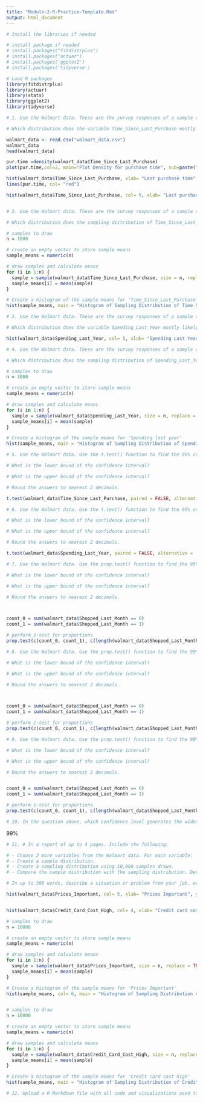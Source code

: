 ```yaml
---
title: "Module-2-R-Practice-Template.Rmd"
output: html_document
---
```


```r
# Install the libraries if needed

# install package if needed 
# install.packages("fitdistrplus")
# install.packages("actuar")
# install.packages('ggplot2')
# install.packages('tidyverse')

# Load R packages
library(fitdistrplus)
library(actuar)
library(stats)
library(ggplot2)
library(tidyverse)

```



```r
# 1. Use the Walmart data. These are the survey responses of a sample of Walmart customers. Create a sample distribution of the time since last purchase for a customer i.e. Create a histogram of the variable Time_Since_Last_Purchase.

# Which distribution does the variable Time_Since_Last_Purchase mostly likely follow?

walmart_data <- read.csv("walmart_data.csv")
walmart_data
head(walmart_data)

pur.time =density(walmart_data$Time_Since_Last_Purchase)
plot(pur.time,col=2, main="Plot Density for purchase time", sub=paste("R",format(Sys.time(), "%Y-%b-%d %H:%S")))

hist(walmart_data$Time_Since_Last_Purchase, xlab= "Last purchase time", ylab= "Frequency", main= "Histogram of Time since Last Purchase", prob=T, col= 5, sub=paste("R Pratice Quiz",format(Sys.time(),"%Y-%b-%d %H:%S")))
lines(pur.time, col= "red")

hist(walmart_data$Time_Since_Last_Purchase, col= 5, xlab= "Last purchase time", ylab= "Frequency", main= "Histogram of Time since Last Purchase", sub=paste("R Pratice Quiz",format(Sys.time(),"%Y-%b-%d %H:%S")))



```

```r
# 2. Use the Walmart data. These are the survey responses of a sample of Walmart customers. Create a sampling distribution using 1000 samples drawn for the time since last purchase for a customer. i.e. Draw 1000 samples from the variable Time_Since_Last_Purchase and calculate the sample mean for each sample. Create a histogram of the sample means. 

# Which distribution does the sampling distribution of Time_Since_Last_Purchase most likely follow?

# samples to draw
n = 1000 

# create an empty vector to store sample means
sample_means = numeric(n)

# draw samples and calculate means
for (i in 1:n) {
  sample = sample(walmart_data$Time_Since_Last_Purchase, size = n, replace = TRUE)
  sample_means[i] = mean(sample)
}

# Create a histogram of the sample means for 'Time_Since_Last_Purchase'
hist(sample_means, main = "Histogram of Sampling Distribution of Time Since Last Purchase", xlab = "Mean Time Since Last Purchase")

```

```r
# 3. Use the Walmart data. These are the survey responses of a sample of Walmart customers. Create a sample distribution of the amount of spending by a customer last year. i.e. Create a histogram of the variable Spending_Last_Year. 

# Which distribution does the variable Spending_Last_Year mostly likely follow?

hist(walmart_data$Spending_Last_Year, col= 5, xlab= "Spending Last Year", ylab= "Frequency", main= "Histogram of Spending Last Year", sub=paste("R Pratice Quiz",format(Sys.time(),"%Y-%b-%d %H:%S")))


```

```r
# 4. Use the Walmart data. These are the survey responses of a sample of Walmart customers. Create a sampling distribution using 1000 samples drawn for the spending by a customer last year. i.e. Draw 1000 samples from the variable Spending_Last_Year and calculate the sample mean for each sample. Create a histogram of the sample means. 

# Which distribution does the sampling distribution of Spending_Last_Year most likely follow?

# samples to draw
n = 1000 

# create an empty vector to store sample means
sample_means = numeric(n)

# draw samples and calculate means
for (i in 1:n) {
  sample = sample(walmart_data$Spending_Last_Year, size = n, replace = TRUE)
  sample_means[i] = mean(sample)
}

# Create a histogram of the sample means for 'Spending last year'
hist(sample_means, main = "Histogram of Sampling Distribution of Spending Last Year", xlab = "Mean Time Spending Lasr Year Purchase")


```

```r
# 5. Use the Walmart data. Use the t.test() function to find the 95% confidence interval for the mean time since last purchase for a customer last year. Use paired = False, alternative = 'two.sided' in the t.test() function.

# What is the lower bound of the confidence interval? 

# What is the upper bound of the confidence interval? 

# Round the answers to nearest 2 decimals. 

t.test(walmart_data$Time_Since_Last_Purchase, paired = FALSE, alternative = 'two.sided', conf.level = 0.95)

```


```r
# 6. Use the Walmart data. Use the t.test() function to find the 95% confidence interval for the mean spending by a customer last year. Use paired = False, alternative = 'two.sided' in the t.test() function.

# What is the lower bound of the confidence interval? 

# What is the upper bound of the confidence interval? 

# Round the answers to nearest 2 decimals. 

t.test(walmart_data$Spending_Last_Year, paired = FALSE, alternative = 'two.sided', conf.level = 0.95)

```



```r
# 7. Use the Walmart data. Use the prop.test() function to find the 95% confidence interval for the proportion of customers who made a purchase last month (Shopped_Last_Month). 

# What is the lower bound of the confidence interval? 

# What is the upper bound of the confidence interval? 

# Round the answers to nearest 2 decimals. 



count_0 = sum(walmart_data$Shopped_Last_Month == 0)
count_1 = sum(walmart_data$Shopped_Last_Month == 1)

# perform z-test for proportions
prop.test(c(count_0, count_1), c(length(walmart_data$Shopped_Last_Month), length(walmart_data$Shopped_Last_Month)),  alternative = 'two.sided', conf.level = 0.95)
```

```r
# 8. Use the Walmart data. Use the prop.test() function to find the 99% confidence interval for the proportion of customers who made a purchase last month (Shopped_Last_Month). 

# What is the lower bound of the confidence interval? 

# What is the upper bound of the confidence interval? 

# Round the answers to nearest 2 decimals. 



count_0 = sum(walmart_data$Shopped_Last_Month == 0)
count_1 = sum(walmart_data$Shopped_Last_Month == 1)

# perform z-test for proportions
prop.test(c(count_0, count_1), c(length(walmart_data$Shopped_Last_Month), length(walmart_data$Shopped_Last_Month)),  alternative = 'two.sided', conf.level = 0.99)
```

```r
# 9. Use the Walmart data. Use the prop.test() function to find the 90% confidence interval for the proportion of customers who made a purchase last month (Shopped_Last_Month). 

# What is the lower bound of the confidence interval? 

# What is the upper bound of the confidence interval? 

# Round the answers to nearest 2 decimals. 


count_0 = sum(walmart_data$Shopped_Last_Month == 0)
count_1 = sum(walmart_data$Shopped_Last_Month == 1)

# perform z-test for proportions
prop.test(c(count_0, count_1), c(length(walmart_data$Shopped_Last_Month), length(walmart_data$Shopped_Last_Month)),  alternative = 'two.sided', conf.level = 0.90)
```

```r
# 10. In the question above, which confidence level generates the widest confidence interval? 


```

99%


```r
# 11. # In a report of up to 4 pages. Include the following: 

# - Choose 2 more variables from the Walmart data. For each variable: 
# - Create a sample distribution. 
# - Create a sampling distribution using 10,000 samples drawn. 
# - Compare the sample distribution with the sampling distribution. Describe the shape of both distributions. What is the theorem that predicts the sampling distribution will approach the normal distribution when a large number of samples are drawn?

# In up to 300 words, describe a situation or problem from your job, everyday life, current events, etc., for which a confidence interval would be useful for decision making. Describe the business problem and stakeholders. i.e. Who (person, group, organization) would be interested in solving this business problem? Describe up to 5 variables that can be used.

hist(walmart_data$Prices_Important, col= 5, xlab= "Prices Important", ylab= "Frequency", main= "Histogram of Prices Important", sub=paste("R Pratice Quiz",format(Sys.time(),"%Y-%b-%d %H:%S")))


hist(walmart_data$Credit_Card_Cost_High, col= 4, xlab= "Credit card cost High", ylab= "Frequency", main= "Histogram of High credit card cost", sub=paste("R Pratice Quiz",format(Sys.time(),"%Y-%b-%d %H:%S")))

# samples to draw
n = 10000

# create an empty vector to store sample means
sample_means = numeric(n)

# draw samples and calculate means
for (i in 1:n) {
  sample = sample(walmart_data$Prices_Important, size = n, replace = TRUE)
  sample_means[i] = mean(sample)
}

# Create a histogram of the sample means for 'Prices Important'
hist(sample_means, col= 6, main = "Histogram of Sampling Distribution of Prices Important", xlab = "Mean Time Prices Important")


# samples to draw
n = 10000 

# create an empty vector to store sample means
sample_means = numeric(n)

# draw samples and calculate means
for (i in 1:n) {
  sample = sample(walmart_data$Credit_Card_Cost_High, size = n, replace = TRUE)
  sample_means[i] = mean(sample)
}

# Create a histogram of the sample means for 'Credit card cost high'
hist(sample_means, main = "Histogram of Sampling Distribution of Credit card cost High", col= 7, xlab = "Mean of Credit card cost high")
```

```r
# 12. Upload a R Markdown file with all code and visualizations used to answer all questions above. You may use the template Module-2-R-Practice-Template.Rmd. 

```

